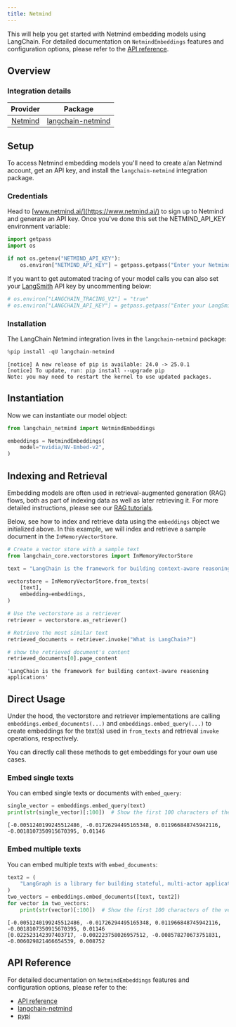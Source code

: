 ```yaml
---
title: Netmind
---
```


This will help you get started with Netmind embedding models using LangChain. For detailed documentation on `NetmindEmbeddings` features and configuration options, please refer to the [API reference](https://python.langchain.com/api_reference/).

## Overview

### Integration details

| Provider | Package |
|:--------:|:-------:|
| [Netmind](/oss/python/integrations/providers/netmind/) | [langchain-netmind](https://python.langchain.com/api_reference/) |

## Setup

To access Netmind embedding models you'll need to create a/an Netmind account, get an API key, and install the `langchain-netmind` integration package.

### Credentials

Head to [www.netmind.ai/](https://www.netmind.ai/) to sign up to Netmind and generate an API key. Once you've done this set the NETMIND_API_KEY environment variable:

```python
import getpass
import os

if not os.getenv("NETMIND_API_KEY"):
    os.environ["NETMIND_API_KEY"] = getpass.getpass("Enter your Netmind API key: ")
```

If you want to get automated tracing of your model calls you can also set your [LangSmith](https://docs.smith.langchain.com/) API key by uncommenting below:

```python
# os.environ["LANGCHAIN_TRACING_V2"] = "true"
# os.environ["LANGCHAIN_API_KEY"] = getpass.getpass("Enter your LangSmith API key: ")
```

### Installation

The LangChain Netmind integration lives in the `langchain-netmind` package:

```python
%pip install -qU langchain-netmind
```

```output
[notice] A new release of pip is available: 24.0 -> 25.0.1
[notice] To update, run: pip install --upgrade pip
Note: you may need to restart the kernel to use updated packages.
```

## Instantiation

Now we can instantiate our model object:

```python
from langchain_netmind import NetmindEmbeddings

embeddings = NetmindEmbeddings(
    model="nvidia/NV-Embed-v2",
)
```

## Indexing and Retrieval

Embedding models are often used in retrieval-augmented generation (RAG) flows, both as part of indexing data as well as later retrieving it. For more detailed instructions, please see our [RAG tutorials](/oss/python/tutorials/rag).

Below, see how to index and retrieve data using the `embeddings` object we initialized above. In this example, we will index and retrieve a sample document in the `InMemoryVectorStore`.

```python
# Create a vector store with a sample text
from langchain_core.vectorstores import InMemoryVectorStore

text = "LangChain is the framework for building context-aware reasoning applications"

vectorstore = InMemoryVectorStore.from_texts(
    [text],
    embedding=embeddings,
)

# Use the vectorstore as a retriever
retriever = vectorstore.as_retriever()

# Retrieve the most similar text
retrieved_documents = retriever.invoke("What is LangChain?")

# show the retrieved document's content
retrieved_documents[0].page_content
```

```output
'LangChain is the framework for building context-aware reasoning applications'
```

## Direct Usage

Under the hood, the vectorstore and retriever implementations are calling `embeddings.embed_documents(...)` and `embeddings.embed_query(...)` to create embeddings for the text(s) used in `from_texts` and retrieval `invoke` operations, respectively.

You can directly call these methods to get embeddings for your own use cases.

### Embed single texts

You can embed single texts or documents with `embed_query`:

```python
single_vector = embeddings.embed_query(text)
print(str(single_vector)[:100])  # Show the first 100 characters of the vector
```

```output
[-0.0051240199245512486, -0.01726294495165348, 0.011966848745942116, -0.0018107350915670395, 0.01146
```

### Embed multiple texts

You can embed multiple texts with `embed_documents`:

```python
text2 = (
    "LangGraph is a library for building stateful, multi-actor applications with LLMs"
)
two_vectors = embeddings.embed_documents([text, text2])
for vector in two_vectors:
    print(str(vector)[:100])  # Show the first 100 characters of the vector
```

```output
[-0.0051240199245512486, -0.01726294495165348, 0.011966848745942116, -0.0018107350915670395, 0.01146
[0.022523142397403717, -0.002223758026957512, -0.008578270673751831, -0.006029821466654539, 0.008752
```

## API Reference

For detailed documentation on `NetmindEmbeddings` features and configuration options, please refer to the:

* [API reference](https://python.langchain.com/api_reference/)
* [langchain-netmind](https://github.com/protagolabs/langchain-netmind)
* [pypi](https://pypi.org/project/langchain-netmind/)

```python

```
